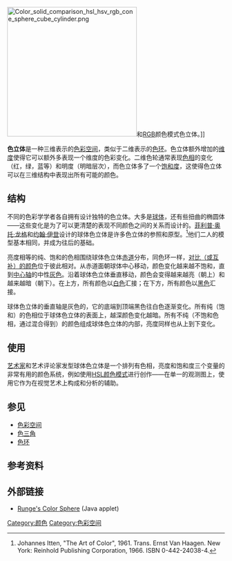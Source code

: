 [[File:Color_solid_comparison_hsl_hsv_rgb_cone_sphere_cube_cylinder.png|300px]]和[[RGB|RGB]]颜色模式色立体。]]

'''色立体'''是一种三维表示的[[色彩空间|色彩空间]]，类似于二维表示的[[色环|色环]]。色立体额外增加的[[维度|维度]]使得它可以额外多表现一个维度的色彩变化。二维色轮通常表现[[色相|色相]]的变化（红，绿，蓝等）和明度（明暗层次），而色立体多了一个[[饱和度|饱和度]]，这使得色立体可以在三维结构中表现出所有可能的颜色。

== 结构 ==

{{double image|right|Runge Farbenkugel.jpg|200|Munsell color sphere.png|200|[[菲利普·奥托·龙格|菲利普·奥托·龙格]]的“Farbenkugel”（彩色球体），1810。图为球体的表面（顶部两个图像）、水平和垂直的截面（底部的两个图像）。|[[阿尔伯特·亨利·孟塞尔|阿尔伯特·亨利·孟塞尔]]的球体色立体，1900。}}

不同的色彩学学者各自拥有设计独特的色立体。大多是[[球体|球体]]，还有些扭曲的椭圆体——这些变化是为了可以更清楚的表现不同颜色之间的关系而设计的。[[菲利普·奥托·龙格|菲利普·奥托·龙格]]和[[约翰·伊登|约翰·伊登]]设计的球体色立体是许多色立体的参照和原型。<ref>Johannes Itten, "The Art of Color", 1961. Trans. Ernst Van Haagen. New York: Reinhold Publishing Corporation, 1966. ISBN 0-442-24038-4.</ref>他们二人的模型基本相同，并成为往后的基础。

亮度相等的纯、饱和的色相围绕球体色立体[[赤道|赤道]]分布，同色环一样，[[互补色|对比（或互补）的颜色]]位于彼此相对。从赤道面朝球体中心移动，颜色变化越来越不饱和，直到[[坐标系|中心轴]]的中性[[灰色|灰色]]。沿着球体色立体垂直移动，颜色会变得越来越亮（朝上）和越来越暗（朝下）。在上方，所有颜色以[[白色|白色]]汇接；在下方，所有颜色以[[黑色|黑色]]汇接。

球体色立体的垂直轴是灰色的，它的底端到顶端黑色往白色逐渐变化。所有纯（饱和）的色相位于球体色立体的表面上，越深颜色变化越暗。所有不纯（不饱和色相，通过混合得到）的颜色组成球体色立体的内部，亮度同样也从上到下变化。

== 使用 ==
[[艺术家|艺术家]]和艺术评论家发型球体色立体是一个排列有色相，亮度和饱和度三个变量的非常有用的颜色系统，例如使用[[HSL和HSV色彩空间|HSL颜色模式]]进行创作——在单一的观测图上，使用它作为在视觉艺术上构成和分析的辅助。

== 参见 ==
{{Commons|Category:Color solids|色立体}}
* [[色彩空间|色彩空间]]
* [[色三角|色三角]]
* [[色环|色环]]

== 参考资料 ==
<references/>

== 外部链接 ==
* [http://jakobvogel.net/legacy/index.php?url=java/projects/runge/index.xml Runge's Color Sphere] (Java applet)

{{颜色主题}}

[[Category:颜色|Category:颜色]]
[[Category:色彩空间|Category:色彩空间]]